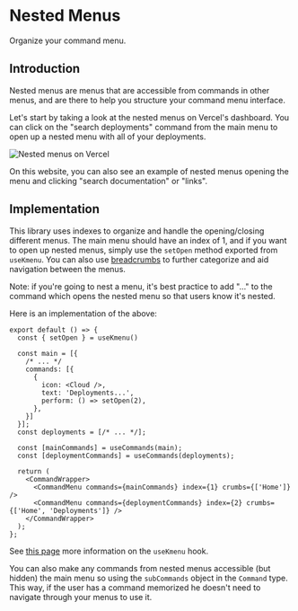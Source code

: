 
# Nested Menus

Organize your command menu.

## Introduction

Nested menus are menus that are accessible from commands in other menus, and are there to help you structure your command menu interface.

Let's start by taking a look at the nested menus on Vercel's dashboard. You can click on the "search deployments" command from the main menu to open up a nested menu with all of your deployments.

![Nested menus on Vercel](/public/docs/features/nested-menus.gif)

On this website, you can also see an example of nested menus opening the menu and clicking "search documentation" or "links".

## Implementation

This library uses indexes to organize and handle the opening/closing different menus. The main menu should have an index of 1, and if you want to open up nested menus, simply use the `setOpen` method exported from `useKmenu`. You can also use [breadcrumbs](/docs/commands/commands-example#breadcrumbs) to further categorize and aid navigation between the menus.

Note: if you're going to nest a menu, it's best practice to add "..." to the command which opens the nested menu so that users know it's nested.

Here is an implementation of the above:

```tsx:CommandMenu.tsx
export default () => {
  const { setOpen } = useKmenu()

  const main = [{
    /* ... */
    commands: [{
      {
        icon: <Cloud />,
        text: 'Deployments...',
        perform: () => setOpen(2),
      },
    }]
  }];
  const deployments = [/* ... */];

  const [mainCommands] = useCommands(main);
  const [deploymentCommands] = useCommands(deployments);

  return (
    <CommandWrapper>
      <CommandMenu commands={mainCommands} index={1} crumbs={['Home']} />
      <CommandMenu commands={deploymentCommands} index={2} crumbs={['Home', 'Deployments']} />
    </CommandWrapper>
  );
};
```

See [this page](/docs/hooks/usekmenu-hook) more information on the `useKmenu` hook.

You can also make any commands from nested menus accessible (but hidden) the main menu so using the `subCommands` object in the `Command` type. This way, if the user has a command memorized he doesn't need to navigate through your menus to use it.
